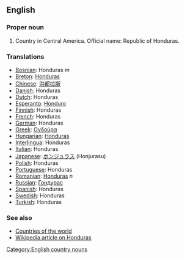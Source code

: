==English==
===Proper noun===

# Country in Central America. Official name: Republic of Honduras.
===Translations===
*[[Bosnian]]: Honduras ''m''
*[[Breton]]: [[Honduras]]
*[[Chinese]]: [[洪都拉斯]]
*[[Danish]]: Honduras
*[[Dutch]]: Honduras
*[[Esperanto]]: [[Honduro]]
*[[Finnish]]: Honduras
*[[French]]: Honduras
*[[German]]: Honduras
*[[Greek]]: [[Ονδούρα]]
*[[Hungarian]]: [[Honduras]]
*[[Interlingua]]: Honduras
*[[Italian]]: Honduras
*[[Japanese]]: [[ホンジュラス]] (Honjurasu)
*[[Polish]]: Honduras
*[[Portuguese]]: Honduras
*[[Romanian]]: [[Honduras]] ''n''
*[[Russian]]: [[Гондурас]]
*[[Spanish]]: Honduras
*[[Swedish]]: Honduras
*[[Turkish]]: Honduras

===See also===
*[[Countries of the world]]
*[[w:Honduras|Wikipedia article on Honduras]]
[[Category:English country nouns]]